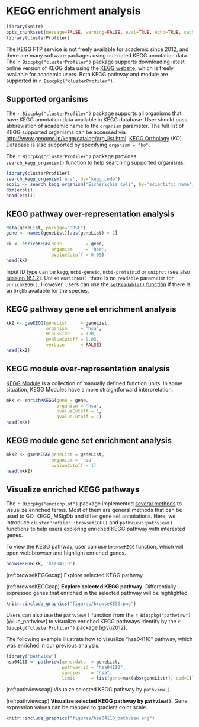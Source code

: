 # KEGG enrichment analysis {#clusterprofiler-kegg}


```r
library(knitr)
opts_chunk$set(message=FALSE, warning=FALSE, eval=TRUE, echo=TRUE, cache=TRUE)
library(clusterProfiler)
```

The KEGG FTP service is not freely available for academic since 2012, and there are many software packages using out-dated KEGG annotation data. The `r Biocpkg("clusterProfiler")` package supports downloading latest online version of KEGG data using the [KEGG website](https://www.kegg.jp), which is freely available for academic users. Both KEGG pathway and module are supported in `r Biocpkg("clusterProfiler")`.


## Supported organisms {#clusterProfiler-kegg-supported-organisms}

The `r Biocpkg("clusterProfiler")` package supports all organisms that have KEGG annotation data available in KEGG database. User should pass abbreviation of academic name to the `organism` parameter. The full list of KEGG supported organisms can be accessed via <http://www.genome.jp/kegg/catalog/org_list.html>. [KEGG Orthology](https://www.genome.jp/kegg/ko.html) (KO) Database is also supported by specifying `organism = "ko"`.


The `r Biocpkg("clusterProfiler")` package provides `search_kegg_organism()` function to help searching supported organisms.

```r
library(clusterProfiler)
search_kegg_organism('ece', by='kegg_code')
ecoli <- search_kegg_organism('Escherichia coli', by='scientific_name')
dim(ecoli)
head(ecoli)
```


## KEGG pathway over-representation analysis {#clusterprofiler-kegg-pathway-ora}


```r
data(geneList, package="DOSE")
gene <- names(geneList)[abs(geneList) > 2]

kk <- enrichKEGG(gene         = gene,
                 organism     = 'hsa',
                 pvalueCutoff = 0.05)
head(kk)
```

Input ID type can be `kegg`, `ncbi-geneid`, `ncbi-proteinid` or `uniprot` (see also [session 16.1.2](#bitr_kegg)). Unlike `enrichGO()`, there is no `readable` parameter for `enrichKEGG()`. However, users can use the [`setReadable()` function](#setReadable) if there is an `OrgDb` available for the species.


## KEGG pathway gene set enrichment analysis {#clusterprofiler-kegg-pathway-gsea}

```r
kk2 <- gseKEGG(geneList     = geneList,
               organism     = 'hsa',
               minGSSize    = 120,
               pvalueCutoff = 0.05,
               verbose      = FALSE)
head(kk2)
```



## KEGG module over-representation analysis {#clusterprofiler-kegg-module-ora}


[KEGG Module](http://www.genome.jp/kegg/module.html) is a collection of manually defined function units. In some situation, KEGG Modules have a more straightforward interpretation.

```r
mkk <- enrichMKEGG(gene = gene,
                   organism = 'hsa',
                   pvalueCutoff = 1,
                   qvalueCutoff = 1)
head(mkk)                   
```

## KEGG module gene set enrichment analysis {#clusterprofiler-kegg-module-gsea}


```r
mkk2 <- gseMKEGG(geneList = geneList,
                 organism = 'hsa',
                 pvalueCutoff = 1)
head(mkk2)
```


## Visualize enriched KEGG pathways

The `r Biocpkg("enrichplot")` package implemented [several methods](#enrichplot) to visualize enriched terms. Most of them are general methods that can be used to GO, KEGG, MSigDb and other gene set annotations. Here, we introduce `clusterProfiler::browseKEGG()` and `pathview::pathview()`  functions to help users exploring enriched KEGG pathway with interested genes.


To view the KEGG pathway, user can use `browseKEGG` function, which will open web browser and highlight enriched genes.


```r
browseKEGG(kk, 'hsa04110')
```



(ref:browseKEGGscap) Explore selected KEGG pathway.

(ref:browseKEGGcap) **Explore selected KEGG pathway.** Differentially expressed genes that enriched in the selected pathway will be highlighted.

```r
knitr::include_graphics("figures/browseKEGG.png")
```



Users can also use the `pathview()` function from the `r Biocpkg("pathview")` [@luo_pathview] to visualize enriched KEGG pathways identify by the `r Biocpkg("clusterProfiler")` package [@yu2012].

The following example illustrate how to visualize "hsa04110" pathway, which was enriched in our previous analysis.

```r
library("pathview")
hsa04110 <- pathview(gene.data  = geneList,
                     pathway.id = "hsa04110",
                     species    = "hsa",
                     limit      = list(gene=max(abs(geneList)), cpd=1))
```

(ref:pathviewscap) Visualze selected KEGG pathway by `pathview()`.

(ref:pathviewcap) **Visualize selected KEGG pathway by `pathview()`.** Gene expression values can be mapped to gradient color scale.

```r
knitr::include_graphics("figures/hsa04110_pathview.png")
```



